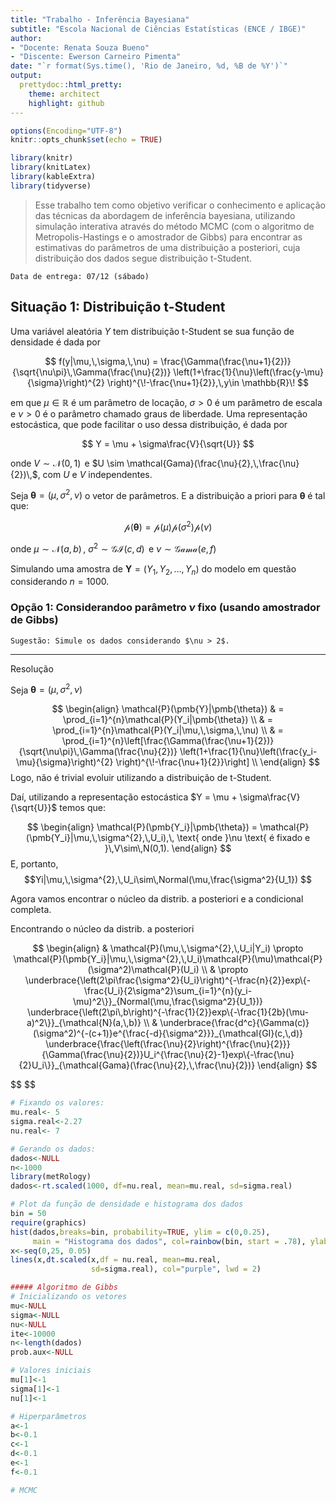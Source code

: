 ---
title: "Trabalho - Inferência Bayesiana"
subtitle: "Escola Nacional de Ciências Estatísticas (ENCE / IBGE)"
author: 
- "Docente: Renata Souza Bueno"
- "Discente: Ewerson Carneiro Pimenta"
date: "`r format(Sys.time(), 'Rio de Janeiro, %d, %B de %Y')`"
output:
  prettydoc::html_pretty:
    theme: architect
    highlight: github
---

<!----------  CONFIGURACAO  ---------->

```{r OPCOES-GLOBAIS, echo = FALSE, eval = TRUE, message=FALSE, include = FALSE}
options(Encoding="UTF-8")
knitr::opts_chunk$set(echo = TRUE)
```


```{r PACOTES, echo = FALSE, eval = TRUE, message=FALSE, include = FALSE}
library(knitr)
library(knitLatex)
library(kableExtra)
library(tidyverse)
```

> Esse trabalho tem como objetivo verificar o conhecimento e aplicação das técnicas da abordagem de inferência bayesiana, utilizando simulação interativa através do método MCMC (com o algoritmo de Metropolis-Hastings e o amostrador de Gibbs) para encontrar as estimativas do parâmetros de uma distribuição a posteriori, cuja distribuição dos dados segue distribuição t-Student.

`Data de entrega: 07/12 (sábado)`

## Situação 1: Distribuição t-Student
Uma variável aleatória $Y$ tem distribuição t-Student se sua função de densidade é dada por

$$
f(y|\mu,\,\sigma,\,\nu) = \frac{\Gamma(\frac{\nu+1}{2})} {\sqrt{\nu\pi}\,\Gamma(\frac{\nu}{2})} \left(1+\frac{1}{\nu}\left(\frac{y-\mu}{\sigma}\right)^{2} \right)^{\!-\frac{\nu+1}{2}},\,y\in \mathbb{R}\!
$$

em que $\mu\in\mathbb{R}$ é um parâmetro de locação, $\sigma > 0$ é um parâmetro de escala e $\nu >0$ é o parâmetro chamado graus de liberdade. Uma representação estocástica, que pode facilitar o uso dessa distribuição, é dada por

$$
Y = \mu + \sigma\frac{V}{\sqrt{U}}
$$

onde $V \sim \mathcal{N}(0,\,1)\,$ e $U \sim \mathcal{Gama}(\frac{\nu}{2},\,\frac{\nu}{2})\,$, com $U$ e $V$ independentes.

Seja $\pmb{\theta} = (\mu,\,\sigma^{2},\,\nu)$ o vetor de parâmetros. E a distribuição a priori para $\pmb{\theta}$ é tal que:

$$\mathcal{p}(\pmb{\theta}) = \mathcal{p}(\mu)\mathcal{p}(\sigma^{2})\mathcal{p}(\nu)$$


onde $\mu \sim \mathcal{N}(a,\,b)\,$, $\sigma^{2} \sim \mathcal{GI}(c,\,d)\,$ e $\nu \sim \mathcal{Gama}(e,\,f)\,$

Simulando uma amostra de $\pmb{Y} = (Y_1,\,Y_2,\,\ldots,\,Y_n)$ do modelo em questão considerando $n=1000$.

### Opção 1: Considerandoo parâmetro $\nu$ fixo (usando amostrador de Gibbs)

`Sugestão: Simule os dados considerando $\nu > 2$.`

-----------------
Resolução

Seja $\pmb{\theta} = (\mu,\,\sigma^{2},\,\nu)$

$$
\begin{align}
\mathcal{P}(\pmb{Y}|\pmb{\theta}) 
& = \prod_{i=1}^{n}\mathcal{P}(Y_i|\pmb{\theta}) \\
& =
\prod_{i=1}^{n}\mathcal{P}(Y_i|\mu,\,\sigma,\,\nu) \\
& =
\prod_{i=1}^{n}\left[\frac{\Gamma(\frac{\nu+1}{2})} {\sqrt{\nu\pi}\,\Gamma(\frac{\nu}{2})} \left(1+\frac{1}{\nu}\left(\frac{y_i-\mu}{\sigma}\right)^{2} \right)^{\!-\frac{\nu+1}{2}}\right] \\
\end{align}
$$
Logo, não é trivial evoluir utilizando a distribuição de t-Student.

Daí, utilizando a representação estocástica $Y = \mu + \sigma\frac{V}{\sqrt{U}}$ temos que:

$$
\begin{align}
\mathcal{P}(\pmb{Y_i}|\pmb{\theta}) = \mathcal{P}(\pmb{Y_i}|\mu,\,\sigma^{2},\,U_i),\, \text{ onde }\nu \text{ é fixado e }\,V\sim\,N(0,1).
\end{align}
$$
E, portanto, 
$$Yi|\mu,\,\sigma^{2},\,U_i\sim\,Normal(\mu,\frac{\sigma^2}{U_1})
$$

Agora vamos encontrar o núcleo da distrib. a posteriori e a condicional completa.

Encontrando o núcleo da distrib. a posteriori

$$
\begin{align}
& \mathcal{P}(\mu,\,\sigma^{2},\,U_i|Y_i) \propto \mathcal{P}(\pmb{Y_i}|\mu,\,\sigma^{2},\,U_i)\mathcal{P}(\mu)\mathcal{P}(\sigma^2)\mathcal{P}(U_i) \\
& \propto \underbrace{\left(2\pi\frac{\sigma^2}{U_i}\right)^{-\frac{n}{2}}exp\{-\frac{U_i}{2\sigma^2}\sum_{i=1}^{n}(y_i-\mu)^2\}}_{Normal(\mu,\frac{\sigma^2}{U_1})} \underbrace{\left(2\pi\,b\right)^{-\frac{1}{2}}exp\{-\frac{1}{2b}(\mu-a)^2\}}_{\mathcal{N}(a,\,b)} \\
& \underbrace{\frac{d^c}{\Gamma(c)}(\sigma^2)^{-(c+1)}e^{\frac{-d}{\sigma^2}}}_{\mathcal{GI}(c,\,d)} \underbrace{\frac{\left(\frac{\nu}{2}\right)^{\frac{\nu}{2}}}{\Gamma(\frac{\nu}{2})}U_i^{\frac{\nu}{2}-1}exp\{-\frac{\nu}{2}U_i\}}_{\mathcal{Gama}(\frac{\nu}{2},\,\frac{\nu}{2})}
\end{align}
$$

$$
\begin{align}
\mathcal{P}(\pmb{Y}|\pmb{\theta}) 
& = \prod_{i=1}^{n}\mathcal{P}(Y_i|\pmb{\theta}) \\
& =

\end{align}
$$

```{r, message=FALSE, warning=FALSE}
# Fixando os valores:
mu.real<- 5
sigma.real<-2.27
nu.real<- 7

# Gerando os dados:
dados<-NULL
n<-1000
library(metRology)
dados<-rt.scaled(1000, df=nu.real, mean=mu.real, sd=sigma.real)

# Plot da função de densidade e histograma dos dados
bin = 50
require(graphics)
hist(dados,breaks=bin, probability=TRUE, ylim = c(0,0.25),
     main = "Histograma dos dados", col=rainbow(bin, start = .78), ylab = "F.D.P.")
x<-seq(0,25, 0.05)
lines(x,dt.scaled(x,df = nu.real, mean=mu.real,
                  sd=sigma.real), col="purple", lwd = 2)
```

```{r}
##### Algoritmo de Gibbs
# Inicializando os vetores
mu<-NULL
sigma<-NULL
nu<-NULL
ite<-10000
n<-length(dados)
prob.aux<-NULL

# Valores iniciais
mu[1]<-1
sigma[1]<-1
nu[1]<-1

# Hiperparâmetros
a<-1
b<-0.1
c<-1
d<-0.1  
e<-1
f<-0.1

# MCMC
```

